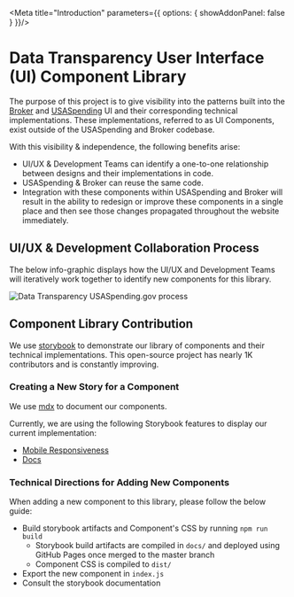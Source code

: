 
<Meta title="Introduction" parameters={{ options: { showAddonPanel: false } }}/>

# Data Transparency User Interface (UI) Component Library
The purpose of this project is to give visibility into the patterns built into the 
[Broker](https://broker.usaspending.gov/) and [USASpending](https://usaspending.gov/) UI and their corresponding technical implementations.
These implementations, referred to as UI Components, exist outside of the USASpending
and Broker codebase.

With this visibility & independence, the following benefits arise:

- UI/UX & Development Teams can identify a one-to-one relationship between designs and their implementations in code.
- USASpending & Broker can reuse the same code.
- Integration with these components within USASpending and Broker will result in the ability to redesign or improve these components
in a single place and then see those changes propagated throughout the website immediately.

## UI/UX & Development Collaboration Process

The below info-graphic displays how the UI/UX and Development Teams will iteratively work together to identify new components for this library.


<img src={imageFile} alt="Data Transparency USASpending.gov process" />

## Component Library Contribution

We use [storybook](https://github.com/storybookjs/storybook) to demonstrate our library of components and their technical implementations.
This open-source project has nearly 1K contributors and is constantly improving.

### Creating a New Story for a Component

We use [mdx](https://mdxjs.com/advanced/api) to document our components.

Currently, we are using the following Storybook features to display our current implementation:

- [Mobile Responsiveness](https://github.com/storybookjs/storybook/tree/master/addons/viewport)
- [Docs](https://github.com/storybookjs/storybook/tree/master/addons/docs)

### Technical Directions for Adding New Components

When adding a new component to this library, please follow the below guide:
- Build storybook artifacts and Component's CSS by running `npm run build`
    - Storybook build artifacts are compiled in `docs/` and deployed using GitHub Pages once merged to the master branch
    - Component CSS is compiled to `dist/`
- Export the new component in `index.js`
- Consult the storybook documentation